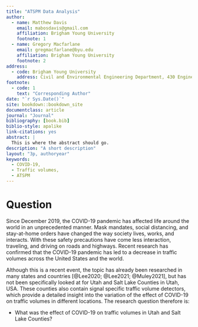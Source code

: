 ```yaml
---
title: "ATSPM Data Analysis"
author:
  - name: Matthew Davis
    email: mabosdavis@gmail.com
    affiliation: Brigham Young University
    footnote: 1
  - name: Gregory Macfarlane
    email: gregmacfarlane@byu.edu
    affiliation: Brigham Young University
    footnote: 2
address:
  - code: Brigham Young University
    address: Civil and Environmental Engineering Department, 430 Engineering Building, Provo, Utah 84602
footnote:
  - code: 1
    text: "Corresponding Author"
date: "`r Sys.Date()`"
site: bookdown::bookdown_site
documentclass: article
journal: "Journal"
bibliography: [book.bib]
biblio-style: apalike
link-citations: yes
abstract: |
  This is where the abstract should go.
description: "A short description"
layout: "3p, authoryear"
keywords:
  - COVID-19,
  - Traffic volumes,
  - ATSPM
---
```


# Question {#intro}

Since December 2019, the COVID-19 pandemic has affected life around the world in an unprecedented manner. Mask mandates, social distancing, and stay-at-home orders have changed the way society lives, works, and interacts. With these safety precautions have come less interaction, traveling, and driving on roads and highways. Recent research has confirmed that the COVID-19 pandemic has led to a decrease in traffic volumes across the United States and the world.

Although this is a recent event, the topic has already been researched in many states and countries [@Lee2020; @Lee2021; @Muley2021], but has not been specifically looked at for Utah and Salt Lake Counties in Utah, USA. These counties also contain signal specific traffic volume detectors, which provide a detailed insight into the variation of the effect of COVID-19 on traffic volumes in different locations. The research question therefore is:

  - What was the effect of COVID-19 on traffic volumes in Utah and Salt Lake Counties?

